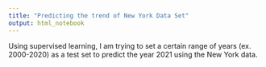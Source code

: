 ```yaml
---
title: "Predicting the trend of New York Data Set"
output: html_notebook
---
```


Using supervised learning, I am trying to set a certain range of years (ex. 2000-2020) as a test set to predict the year 2021 using the New York data. 

